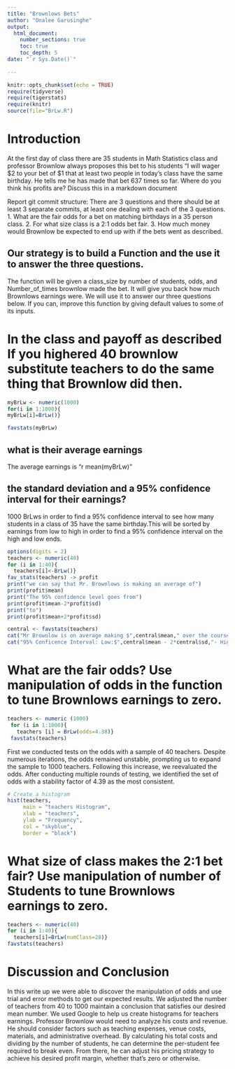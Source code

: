 ```yaml
---
title: "Brownlows Bets"
author: "Onalee Garusinghe"
output: 
  html_document:
    number_sections: true
    toc: true
    toc_depth: 5
date: "`r Sys.Date()`"    
    
---
```

```r
knitr::opts_chunk$set(echo = TRUE)
require(tidyverse)
require(tigerstats)
require(knitr)
source(file="BrLw.R")
```


<!-- We recommend you use git branches -- create a separate branch for each major section i.e. Introduction, Methods, Results, Inferential Results, and Discussion and Conclusions - leave the YAML block untouched until the final merge where you put in your own name !-->

# Introduction

<!--In this section you explain what you are trying to show.  Where did the data come from?  What is the research or other question you are trying to answer?!-->

 At the first day of class there are 35 students in Math Statistics class and professor Brownlow always proposes this bet to his students "I will wager $2 to your bet of $1 that at least two people in today's class have  the same birthday.  He tells me he has made that bet 637 times so far. Where do you think his profits are? Discuss this in a markdown document
 
Report git commit structure:
There are 3 questions and there should be at least 3 separate commits, at least one dealing with each of the 3 questions.
1. What are the fair odds for a bet on matching birthdays in a 35 person class.
2. For what size class is a 2:1 odds bet fair.
3. How much money would Brownlow be expected to end up with if the bets went as described.

## Our strategy is to build a Function and the use it to answer the three questions. 

The function will be given a class_size by number of students, odds, and Number_of_times brownlow made the bet.  It will give you back how much Brownlows earnings were. We will use it to answer our three questions below. If you can, improve this function by giving default values to some of its inputs. 

# In the class and payoff as described  If you highered 40 brownlow substitute teachers to do the same thing that Brownlow did then.
```r
myBrLw <- numeric(1000)
for(i in 1:1000){
myBrLw[i]=BrLw()}
```



```r
favstats(myBrLw)
```



## what is their average earnings
  The average earnings is "r mean(myBrLw)"
  
## the standard deviation and a 95% confidence interval for their earnings?
   1000 BrLws in order to find a 95% confidence interval to see how many students in a class of 35 have the same birthday.This will be sorted by earnings from low to high in order to find a 95% confidence interval on the high and low ends.
   
<!--Explain and display your method of coming up with a 95% confidence interval of  professor Brownlows winnings (or losings)-->

```r
options(digits = 2)
teachers <- numeric(40)
for (i in 1:40){
  teachers[i]<-BrLw()}
fav_stats(teachers) -> profit
print("we can say that Mr. Brownlows is making an average of")
print(profit$mean)
print("The 95% confidence level goes from")
print(profit$mean-2*profit$sd)
print("to")
print(profit$mean+2*profit$sd)
```

```r
central <- favstats(teachers)
cat("Mr Brownlow is on average making $",central$mean," over the course of the experiemnt.\n")
cat("95% Conficence Interval: Low:$",central$mean - 2*central$sd,"- High $", central$mean + 2*central$sd)
```

# What are the fair odds? Use manipulation of odds in the function to tune Brownlows earnings to zero. 


<!--Decide on your methods:  In this section explain the approach you will take to attack the issue --- how will you decide on a likely estimate of professor Brownlow's earnings or losses after 637 bets. Also explain how you construct a 95% confidence interval about your estimate of his winnings !-->

```r
teachers <- numeric (1000)
 for (i in 1:1000){
   teachers [i] = BrLw(odds=4.38)}
 favstats(teachers)
```

  First we conducted tests on the odds with a sample of 40 teachers. Despite numerous iterations, the odds remained unstable, prompting us to expand the sample to 1000 teachers. Following this increase, we reevaluated the odds. After conducting multiple rounds of testing, we identified the set of odds with a stability factor of 4.39 as the most consistent.

```r
# Create a histogram
hist(teachers, 
     main = "teachers Histogram",
     xlab = "teachers",
     ylab = "Frequency",
     col = "skyblue",
     border = "black")
```

# What size of class makes the 2:1 bet fair?  Use manipulation of number of Students to tune Brownlows earnings to zero.

<!--Explain and display the results of your method of coming up with the estimate of professor Brownlows betting profits!-->

```r
teachers <- numeric(40)
for (i in 1:40){
  teachers[i]=BrLw(numClass=28)}
favstats(teachers)
```

# Discussion and Conclusion

<!--Discussion and conclusion here.  If professor Brownlow is consistantly making or losing money how could he change his payout so that his profits center on zero?  Also discuss what size his class should be in order to have his current scheme balance at zero profit.!-->

  In this write up we were able to discover the manipulation of odds and use trial and error methods to get our expected results. We adjusted the number of teachers from 40 to 1000 maintain a conclusion that satisfies our desired mean number. We used Google to help us create histograms for teachers earnings. Professor Brownlow would need to analyze his costs and revenue. He should consider factors such as teaching expenses, venue costs, materials, and administrative overhead. By calculating his total costs and dividing by the number of students, he can determine the per-student fee required to break even. From there, he can adjust his pricing strategy to achieve his desired profit margin, whether that's zero or otherwise.
  
  